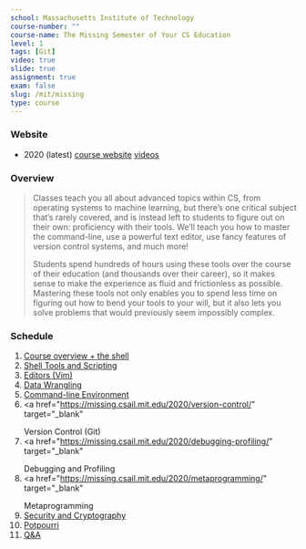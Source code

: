 ```yaml
---
school: Massachusetts Institute of Technology
course-number: ""
course-name: The Missing Semester of Your CS Education
level: 1
tags: [Git]
video: true
slide: true
assignment: true
exam: false
slug: /mit/missing
type: course
---
```


### Website

- 2020 (latest) <a href="https://missing.csail.mit.edu/2020/" target="_blank">course website</a> <a href="https://www.youtube.com/playlist?list=PLyzOVJj3bHQuloKGG59rS43e29ro7I57J" target="_blank">videos</a>

### Overview

<blockquote cite="https://missing.csail.mit.edu">
Classes teach you all about advanced topics within CS, from operating systems to machine learning, but there’s one critical subject that’s rarely covered, and is instead left to students to figure out on their own: proficiency with their tools. We’ll teach you how to master the command-line, use a powerful text editor, use fancy features of version control systems, and much more!

Students spend hundreds of hours using these tools over the course of their education (and thousands over their career), so it makes sense to make the experience as fluid and frictionless as possible. Mastering these tools not only enables you to spend less time on figuring out how to bend your tools to your will, but it also lets you solve problems that would previously seem impossibly complex.

</blockquote>

### Schedule

1. <a href="https://missing.csail.mit.edu/2020/course-shell/" target="_blank">
     Course overview + the shell
   </a>
2. <a href="https://missing.csail.mit.edu/2020/shell-tools/" target="_blank">
     Shell Tools and Scripting
   </a>
3. <a href="https://missing.csail.mit.edu/2020/editors/" target="_blank">
     Editors (Vim)
   </a>
4. <a href="https://missing.csail.mit.edu/2020/data-wrangling/" target="_blank">
     Data Wrangling
   </a>
5. <a href="https://missing.csail.mit.edu/2020/command-line/" target="_blank">
     Command-line Environment
   </a>
6. <a
     href="https://missing.csail.mit.edu/2020/version-control/"
     target="_blank"
   >
     Version Control (Git)
   </a>
7. <a
     href="https://missing.csail.mit.edu/2020/debugging-profiling/"
     target="_blank"
   >
     Debugging and Profiling
   </a>
8. <a
     href="https://missing.csail.mit.edu/2020/metaprogramming/"
     target="_blank"
   >
     Metaprogramming
   </a>
9. <a href="https://missing.csail.mit.edu/2020/security/" target="_blank">
     Security and Cryptography
   </a>
10. <a href="https://missing.csail.mit.edu/2020/potpourri/" target="_blank">
      Potpourri
    </a>
11. <a href="https://missing.csail.mit.edu/2020/qa/" target="_blank">
      Q&amp;A
    </a>
